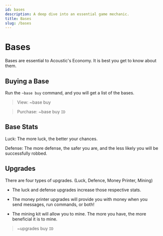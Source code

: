 ```yaml
---
id: bases
description: A deep dive into an essential game mechanic.
title: Bases
slug: /bases
---
```


# Bases

Bases are essential to Acoustic's Economy. It is best you get to know about them.

## Buying a Base

Run the `~base buy` command, and you will get a list of the bases.

> View: ~base buy

> Purchase: ~base buy `ID`

## Base Stats

Luck: The more luck, the better your chances.

Defense: The more defense, the safer you are, and the less likely you will be successfully robbed.

## Upgrades

There are four types of upgrades. (Luck, Defence, Money Printer, Mining)

- The luck and defense upgrades increase those respective stats.

- The money printer upgrades will provide you with money when you send messages, run commands, or both!

- The mining kit will allow you to mine. The more you have, the more beneficial it is to mine.

> ~upgrades buy `ID`
